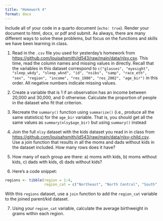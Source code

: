 ```yaml
---
title: "Homework 4"
format: docx
---
```


Include all of your code in a quarto document (`echo: true`). Render your document to html, docx, or pdf and submit. As always, there are many different ways to solve these problems, but focus on the functions and skills we have been learning in class.

1. Read in the `.csv` file you used for yesterday's homework from <https://github.com/louisahsmith/id543/raw/main/data/nlsy.csv>. This time, read the column names and missing values in directly. Recall that the variables in this dataset correspond to `c("glasses", "eyesight", "sleep_wkdy", "sleep_wknd", "id", "nsibs", "samp", "race_eth", "sex", "region", "income", "res_1980", "res_2002", "age_bir")` in this order. All negative numbers indicate missing values.

2. Create a variable that is 1 if an observation has an income between 20,000 and 30,000, and 0 otherwise. Calculate the proportion of people in the dataset who fit that criterion.

3. Recreate the `summary()` function using `summarize()` (i.e., produce all the same statistics) for the `age_bir` variable. That is, you should get all the same values as `summary(nlsy$age_bir)` but using `summary()` instead

4. Join the full `nlsy` dataset with the kids dataset you read in in class from <https://github.com/louisahsmith/id543/raw/main/data/nlsy-child.csv>. Use a join function that results in all the moms and dads without kids in the dataset included. How many rows does it have?

5. How many of each group are there: a) moms with kids, b) moms without kids, c) dads with kids, d) dads without kids?

6. Here's a code snippet:
```r
regions <- tibble(region = 1:4,
                  region_cat = c("Northeast", "North Central", "South", "West"))
```
With this `regions` dataset, use a `join` function to add the `region_cat` variable to the joined parent/kid dataset.

7. Using your `region_cat` variable, calculate the average birthweight in grams within each region.
